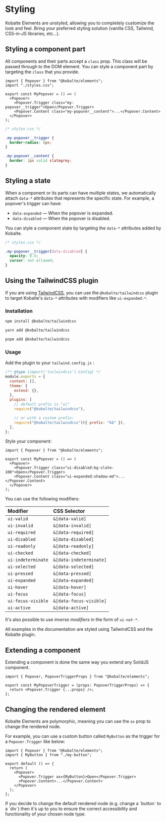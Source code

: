 
# Styling

Kobalte Elements are unstyled, allowing you to completely customize the look and feel. Bring your preferred styling solution (vanilla CSS, Tailwind, CSS-in-JS libraries, etc...).

## Styling a component part

All components and their parts accept a `class` prop. This class will be passed through to the DOM element. You can style a component part by targeting the `class` that you provide.

```tsx
import { Popover } from "@kobalte/elements";
import "./styles.css";

export const MyPopover = () => (
  <Popover>
    <Popover.Trigger class="my-popover__trigger">Open</Popover.Trigger>
    <Popover.Content class="my-popover__content">...</Popover.Content>
  </Popover>
);
```

```css
/* styles.css */

.my-popover__trigger {
  border-radius: 6px;
}

.my-popover__content {
  border: 1px solid slategrey;
}
```

## Styling a state

When a component or its parts can have multiple states, we automatically attach `data-*` attributes that represents the specific state. For example, a popover's trigger can have:

- `data-expanded` — When the popover is expanded.
- `data-disabled` — When the popover is disabled.

You can style a component state by targeting the `data-*` attributes added by Kobalte.

```css
/* styles.css */

.my-popover__trigger[data-disabled] {
  opacity: 0.5;
  cursor: not-allowed;
}
```

## Using the TailwindCSS plugin

If you are using [TailwindCSS](https://tailwindcss.com/), you can use the `@kobalte/tailwindcss` plugin to target Kobalte's `data-*` attributes with modifiers like `ui-expanded:*`.

### Installation

```bash
npm install @kobalte/tailwindcss
```

```bash
yarn add @kobalte/tailwindcss
```

```bash
pnpm add @kobalte/tailwindcss
```

### Usage

Add the plugin to your `tailwind.config.js` :

```js
/** @type {import('tailwindcss').Config} */
module.exports = {
  content: [],
  theme: {
    extend: {},
  },
  plugins: [
    // default prefix is "ui"
    require("@kobalte/tailwindcss"),

    // or with a custom prefix:
    require("@kobalte/tailwindcss")({ prefix: "kb" }),
  ],
};
```

Style your component:

```tsx
import { Popover } from "@kobalte/elements";

export const MyPopover = () => (
  <Popover>
    <Popover.Trigger class="ui-disabled:bg-slate-100">Open</Popover.Trigger>
    <Popover.Content class="ui-expanded:shadow-md">...</Popover.Content>
  </Popover>
);
```

You can use the following modifiers:

| Modifier           | CSS Selector            |
| :----------------- | :---------------------- |
| `ui-valid`         | `&[data-valid]`         |
| `ui-invalid`       | `&[data-invalid]`       |
| `ui-required`      | `&[data-required]`      |
| `ui-disabled`      | `&[data-disabled]`      |
| `ui-readonly`      | `&[data-readonly]`      |
| `ui-checked`       | `&[data-checked]`       |
| `ui-indeterminate` | `&[data-indeterminate]` |
| `ui-selected`      | `&[data-selected]`      |
| `ui-pressed`       | `&[data-pressed]`       |
| `ui-expanded`      | `&[data-expanded]`      |
| `ui-hover`         | `&[data-hover]`         |
| `ui-focus`         | `&[data-focus]`         |
| `ui-focus-visible` | `&[data-focus-visible]` |
| `ui-active`        | `&[data-active]`        |

It's also possible to use _inverse modifiers_ in the form of `ui-not-*`.

<Callout type="note">
  All examples in the documentation are styled using TailwindCSS and the Kobalte plugin.
</Callout>

## Extending a component

Extending a component is done the same way you extend any SolidJS component.

```tsx
import { Popover, PopoverTriggerProps } from "@kobalte/elements";

export const MyPopoverTrigger = (props: PopoverTriggerProps) => {
  return <Popover.Trigger {...props} />;
};
```

## Changing the rendered element

Kobalte Elements are polymorphic, meaning you can use the `as` prop to change the rendered node.

For example, you can use a custom button called `MyButton` as the trigger for a `Popover.Trigger` like below:

```tsx
import { Popover } from "@kobalte/elements";
import { MyButton } from "./my-button";

export default () => {
  return (
    <Popover>
      <Popover.Trigger as={MyButton}>Open</Popover.Trigger>
      <Popover.Content>...</Popover.Content>
    </Popover>
  );
};
```

<Callout type="warning">
  If you decide to change the default rendered node (e.g. change a `button` to a `div`) then it's up
  to you to ensure the correct accessibility and functionality of your chosen node type.
</Callout>
